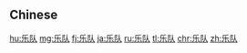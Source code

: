 {{also|樂隊}}
==Chinese==
{{zh-see|樂隊}}

[[hu:乐队]]
[[mg:乐队]]
[[fj:乐队]]
[[ja:乐队]]
[[ru:乐队]]
[[tl:乐队]]
[[chr:乐队]]
[[zh:乐队]]